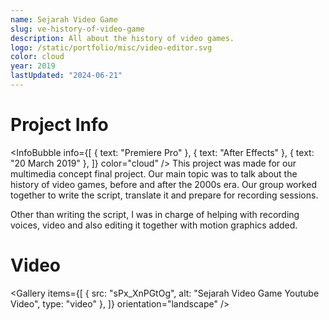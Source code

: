 ```yaml
---
name: Sejarah Video Game
slug: ve-history-of-video-game
description: All about the history of video games.
logo: /static/portfolio/misc/video-editor.svg
color: cloud
year: 2019
lastUpdated: "2024-06-21"
---
```


# Project Info
<InfoBubble
    info={[
        { text: "Premiere Pro" },
        { text: "After Effects" },
        { text: "20 March 2019" },
    ]}
    color="cloud"
/>
This project was made for our multimedia concept final project. Our main topic was to talk about the history of video games, before and after the 2000s era. Our group worked together to write the script, translate it and prepare for recording sessions.

Other than writing the script, I was in charge of helping with recording voices, video and also editing it together with motion graphics added.

# Video
<Gallery
    items={[
        {
            src: "sPx_XnPGtOg",
            alt: "Sejarah Video Game Youtube Video",
            type: "video"
        },
    ]}
    orientation="landscape"
/>